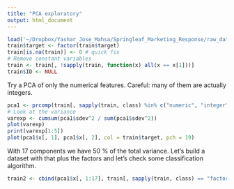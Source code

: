 ```yaml
---
title: "PCA exploratory"
output: html_document
---
```


```r
load('~/Dropbox/Yashar_Jose_Mahsa/Springleaf_Marketing_Response/raw_data/train_springleaf.Rda')
train$target <- factor(train$target)
train[is.na(train)] <- 0 # quick fix
# Remove constant variables
train <- train[, !sapply(train, function(x) all(x == x[1]))]
train$ID <- NULL
```

Try a PCA of only the numerical features. Careful: many of them are actually integers.

```r
pca1 <- prcomp(train[, sapply(train, class) %in% c("numeric", "integer")], scale = TRUE)
# Look at the variance
varexp <- cumsum(pca1$sdev^2 / sum(pca1$sdev^2))
plot(varexp)
print(varexp[1:5])
plot(pca1$x[, 1], pca1$x[, 2], col = train$target, pch = 19)
```

With 17 components we have 50 % of the total variance. Let's build a dataset with that plus the factors and let's check some classification algorithm.

```r
train2 <- cbind(pca1$x[, 1:17], train[, sapply(train, class) == "factor"])
```

